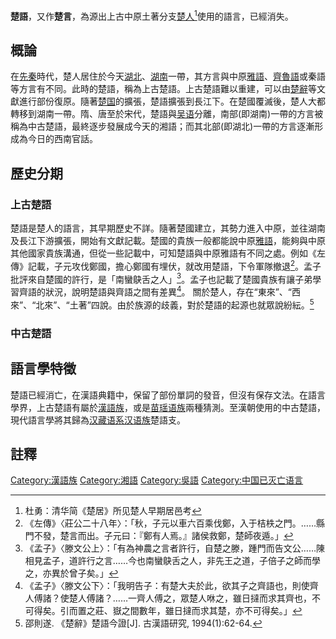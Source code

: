 {{expert|time=2018-10-25T02:02:07+00:00}}
'''楚語'''，又作'''楚言'''，為源出上古中原土著分支[[楚人|楚人]]<ref>杜勇：清华简《楚居》所见楚人早期居邑考</ref>使用的語言，已經消失。
{{Infobox language
|name=楚語
|nativename=
|states=[[楚國|楚國]]
|era=先秦時代
|familycolor=Sino-Tibetan
|fam1=[[漢語族|漢語族]]或[[苗瑤語系|苗瑤語系]]
|iso5=|fam5=|fam4=|fam3=|fam2=|script=|iso1=|iso3=|iso2=|date=|speakers=|region=|pronunciation=|vitality=}}
==概論==
在[[先秦|先秦]]時代，楚人居住於今天[[湖北|湖北]]、[[湖南|湖南]]一帶，其方言與中原[[雅音|雅語]]、[[齊魯語|齊魯語]]或秦語等方言有不同。此時的楚語，稱為上古楚語。上古楚語難以重建，可以由[[楚辞|楚辭]]等文獻進行部份復原。隨著[[楚国|楚国]]的擴張，楚語擴張到長江下。在楚國覆滅後，楚人大都轉移到湖南一帶。隋、唐至於宋代，楚語與[[吴语|吴语]]分離，南部(即湖南)一帶的方言被稱為中古楚語，最終逐步發展成今天的湘語；而其北部(即湖北)一帶的方言逐漸形成為今日的西南官話。

==歷史分期==
===上古楚語===
楚語是楚人的語言，其早期歷史不詳。隨著楚國建立，其勢力進入中原，並往湖南及長江下游擴張，開始有文獻記載。楚國的貴族一般都能說中原[[雅音|雅語]]，能夠與中原其他國家貴族溝通，但從一些記載中，可知楚語與中原雅語有不同之處。例如《左傳》記載，子元攻伐鄭國，擔心鄭國有埋伏，就改用楚語，下令軍隊撤退<ref>《左傳》〈莊公二十八年〉：「秋，子元以車六百乘伐鄭，入于桔柣之門。……縣門不發，楚言而出。子元曰：『鄭有人焉。』諸侯救鄭，楚師夜遁。」</ref>。孟子批評來自楚國的許行，是「南蠻鴃舌之人」<ref>《孟子》〈滕文公上〉：「有為神農之言者許行，自楚之滕，踵門而告文公……陳相見孟子，道許行之言……今也南蠻鴃舌之人，非先王之道，子倍子之師而學之，亦異於曾子矣。」</ref>。孟子也記載了楚國貴族有讓子弟學習齊語的狀況，說明楚語與齊語之間有差異<ref>《孟子》〈滕文公下〉：「我明告子：有楚大夫於此，欲其子之齊語也，則使齊人傅諸？使楚人傅諸？……一齊人傅之，眾楚人咻之，雖日撻而求其齊也，不可得矣。引而置之莊、嶽之間數年，雖日撻而求其楚，亦不可得矣。」</ref>。
關於楚人，存在“東來”、“西來”、“北來”、“土著”四說。由於族源的歧義，對於楚語的起源也就眾說紛紜。<ref>邵則遂. 《楚辭》楚語今證[J]. 古漢語研究, 1994(1):62-64.</ref>

===中古楚語===
==語言學特徵==
楚語已經消亡，在漢語典籍中，保留了部份單詞的發音，但沒有保存文法。在語言學界，上古楚語有屬於[[漢語族|漢語族]]，或是[[苗瑶语族|苗瑶语族]]兩種猜測。至漢朝使用的中古楚語，現代語言學將其歸為[[汉藏语系|汉藏语系]][[汉语族|汉语族]]楚語支。

==註釋==
{{reflist}}
{{中国语言}}
[[Category:漢語族|Category:漢語族]]
[[Category:湘語|Category:湘語]]
[[Category:吳語|Category:吳語]]
[[Category:中国已灭亡语言|Category:中国已灭亡语言]]